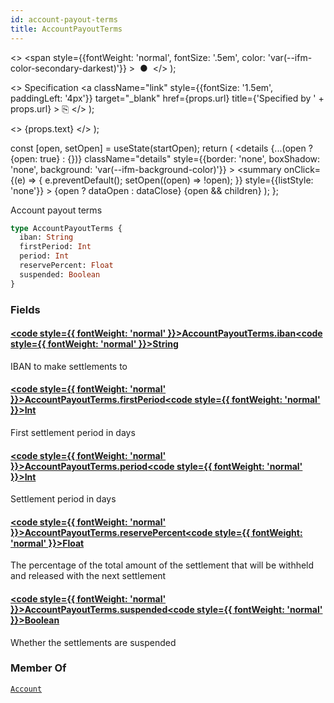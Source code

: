 ```yaml
---
id: account-payout-terms
title: AccountPayoutTerms
---
```


  <>
    <span
      style={{fontWeight: 'normal', fontSize: '.5em', color: 'var(--ifm-color-secondary-darkest)'}}
    >
      &nbsp;●&nbsp;
    </span>
  </>
);

  <>
    Specification
    <a
      className="link"
      style={{fontSize: '1.5em', paddingLeft: '4px'}}
      target="_blank"
      href={props.url}
      title={'Specified by ' + props.url}
    >
      ⎘
    </a>
  </>
);

  <>
    <span className={props.class}>{props.text}</span>
  </>
);


  const [open, setOpen] = useState(startOpen);
  return (
    <details
      {...(open ? {open: true} : {})}
      className="details"
      style={{border: 'none', boxShadow: 'none', background: 'var(--ifm-background-color)'}}
    >
      <summary
        onClick={(e) => {
          e.preventDefault();
          setOpen((open) => !open);
        }}
        style={{listStyle: 'none'}}
      >
        {open ? dataOpen : dataClose}
      </summary>
      {open && children}
    </details>
  );
};

Account payout terms

```graphql
type AccountPayoutTerms {
  iban: String
  firstPeriod: Int
  period: Int
  reservePercent: Float
  suspended: Boolean
}
```

### Fields

#### [<code style={{ fontWeight: 'normal' }}>AccountPayoutTerms.<b>iban</b></code>](#)<Bullet />[<code style={{ fontWeight: 'normal' }}><b>String</b></code>](/docs/apis/graphql/types/scalars/string.mdx) <Badge class="badge badge--secondary " text="scalar"/>

IBAN to make settlements to

#### [<code style={{ fontWeight: 'normal' }}>AccountPayoutTerms.<b>firstPeriod</b></code>](#)<Bullet />[<code style={{ fontWeight: 'normal' }}><b>Int</b></code>](/docs/apis/graphql/types/scalars/int.mdx) <Badge class="badge badge--secondary " text="scalar"/>

First settlement period in days

#### [<code style={{ fontWeight: 'normal' }}>AccountPayoutTerms.<b>period</b></code>](#)<Bullet />[<code style={{ fontWeight: 'normal' }}><b>Int</b></code>](/docs/apis/graphql/types/scalars/int.mdx) <Badge class="badge badge--secondary " text="scalar"/>

Settlement period in days

#### [<code style={{ fontWeight: 'normal' }}>AccountPayoutTerms.<b>reservePercent</b></code>](#)<Bullet />[<code style={{ fontWeight: 'normal' }}><b>Float</b></code>](/docs/apis/graphql/types/scalars/float.mdx) <Badge class="badge badge--secondary " text="scalar"/>

The percentage of the total amount of the settlement that will be withheld and released with the next settlement

#### [<code style={{ fontWeight: 'normal' }}>AccountPayoutTerms.<b>suspended</b></code>](#)<Bullet />[<code style={{ fontWeight: 'normal' }}><b>Boolean</b></code>](/docs/apis/graphql/types/scalars/boolean.mdx) <Badge class="badge badge--secondary " text="scalar"/>

Whether the settlements are suspended

### Member Of

[`Account`](/docs/apis/graphql/types/objects/account.mdx) <Badge class="badge badge--secondary badge--relation" text="object"/>
